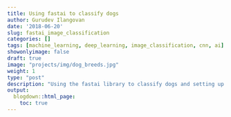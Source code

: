 ```yaml
---
title: Using fastai to classify dogs
author: Gurudev Ilangovan
date: '2018-06-20'
slug: fastai_image_classification
categories: []
tags: [machine_learning, deep_learning, image_classification, cnn, ai]
showonlyimage: false
draft: true
image: "projects/img/dog_breeds.jpg"
weight: 1
type: "post"
description: "Using the fastai library to classify dogs and setting up a workflow along the way."
output:
  blogdown::html_page:
    toc: true
---
```



